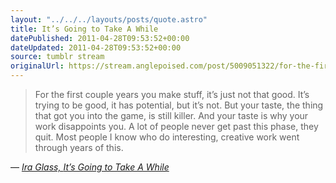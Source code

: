 ```yaml
---
layout: "../../../layouts/posts/quote.astro"
title: It’s Going to Take A While
datePublished: 2011-04-28T09:53:52+00:00
dateUpdated: 2011-04-28T09:53:52+00:00
source: tumblr stream
originalUrl: https://stream.anglepoised.com/post/5009051322/for-the-first-couple-years-you-make-stuff-its
---
```


> For the first couple years you make stuff, it’s just not that good. It’s trying to be good, it has potential, but it’s not. But your taste, the thing that got you into the game, is still killer. And your taste is why your work disappoints you. A lot of people never get past this phase, they quit. Most people I know who do interesting, creative work went through years of this.

— <cite>[Ira Glass, _It’s Going to Take A While_](http://daringfireball.net/linked/2011/04/27/glass-perseverance)</cite>
